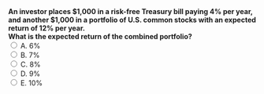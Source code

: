 ::: {.question-block}
<form onsubmit="event.preventDefault(); checkAnswer('module2_mcq_q14')" data-correct-answer="C">
<strong style="display: block;">
An investor places \$1,000 in a risk-free Treasury bill paying 4% per year, and another \$1,000 in a portfolio of U.S. common stocks with an expected return of 12% per year.  
What is the expected return of the combined portfolio?
</strong>
<label><input type="radio" name="module2_mcq_q14" value="A"> A. 6%</label><br>
<label><input type="radio" name="module2_mcq_q14" value="B"> B. 7%</label><br>
<label><input type="radio" name="module2_mcq_q14" value="C"> C. 8%</label><br>
<label><input type="radio" name="module2_mcq_q14" value="D"> D. 9%</label><br>
<label><input type="radio" name="module2_mcq_q14" value="E"> E. 10%</label><br>
</form>
<div id="feedback-module2_mcq_q14" class="feedback" data-status="" style="display:none;">
✅ Correct: C. The portfolio invests equally in two assets: 0.5×4% + 0.5×12% = **8% expected return**.
</div>
:::
